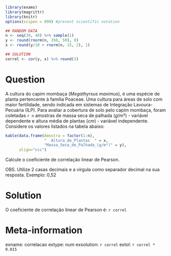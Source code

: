 ```{r dgp, include = FALSE}
library(exams)
library(magrittr)
library(knitr)
options(scipen = 999) #prevent scientific notation 

## RANDOM DATA 
n <- seq(30, 40) %>% sample(1)
y <- round(rnorm(n, 350, 50), 0)
x <- round(y/10 + rnorm(n, 15, 2), 1)

## SOLUTION
correl <- cor(y, x) %>% round(3)
```

Question
========
A cultura do capim mombaça ($Megathyrsus\ maximus$), é uma espécie de planta pertencente à família Poaceae. Uma cultura para áreas de solo com maior fertilidade, sendo indicada em sistemas de Integração Lavoura-Pecuária (ILP). Para avaliar a cobertura de solo pelo capim mombaça, foram coletadas `r n` amostras de massa seca de palhada ($g/m²$) - variável dependente e altura média de plantas ($cm$) - variável independente. Considere os valores listados na tabela abaixo:

```{r table, echo=FALSE}
kable(data.frame(Amostra = factor(1:n),
                 "  Altura_de_Plantas  " = x, 
                 "Massa_Seca_de_Palhada_(g/m²)" = y), 
      align="ccc")
```

Calcule o coeficiente de correlação linear de Pearson.

OBS. Utilize 2 casas decimais e a vírgula como separador decimal na sua resposta. Exemplo: 0,52

Solution
========
O coeficiente de correlação linear de Pearson é: `r correl`

Meta-information
================
exname: correlacao
extype: num
exsolution: `r correl`
extol: `r correl * 0.015`